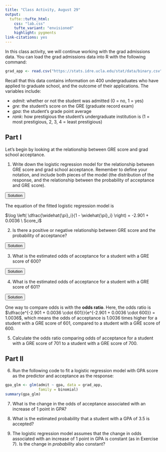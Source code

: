 ```yaml
---
title: "Class Activity, August 29"
output: 
  tufte::tufte_html:
    css: "lab.css"
    tufte_variant: "envisioned"
    highlight: pygments
link-citations: yes
---
```


In this class activity, we will continue working with the grad admissions data. You can load the grad admissions data into R with the following command:

```r
grad_app <- read.csv("https://stats.idre.ucla.edu/stat/data/binary.csv")
```

Recall that this data contains information on 400 undergraduates who have applied to graduate school, and the outcome of their applications. The variables include:

* *admit*: whether or not the student was admitted (0 = no, 1 = yes)
* *gre*: the student’s score on the GRE (graduate record exam)
* *gpa*: the student’s grade point average
* *rank*: how prestigious the student’s undergraduate institution is (1 = most prestigious, 2, 3, 4 = least prestigious)

## Part I

Let's begin by looking at the relationship between GRE score and grad school acceptance. 

1. Write down the logistic regression model for the relationship between GRE score and grad school acceptance. Remember to define your notation, and include both pieces of the model (the distribution of the response, and the relationship between the probability of acceptance and GRE score).

<SCRIPT>
function ShowAndHide(divid) {
    var x = document.getElementById(divid);
    if (x.style.display == 'none') {
        x.style.display = 'block';
    } else {
        x.style.display = 'none';
    }
}
</SCRIPT>

<BUTTON ONCLICK="ShowAndHide('q1_solution')">Solution</BUTTON>

<DIV ID="q1_solution" STYLE="display:none">
Let $Y_i$ be the outcome of the $i$th student's grad applications, and $\pi_i = P(Y_i = 1)$. Let $Score_i$ be the $i$th student's GRE score. Our logistic regression model is

$Y_i \sim Bernoulli(\pi_i)$

$\log \left( \dfrac{\pi_i}{1 - \pi_i} \right) = \beta_0 + \beta_1 Score_i$
</DIV>

The equation of the fitted logistic regression model is

$\log \left( \dfrac{\widehat{\pi}_i}{1 - \widehat{\pi}_i} \right) = -2.901 + 0.0036 \ Score_i$

2. Is there a positive or negative relationship between GRE score and the probability of acceptance?

<BUTTON ONCLICK="ShowAndHide('q2_solution')">Solution</BUTTON>

<DIV ID="q2_solution" STYLE="display:none">
The estimated slope of the logistic regression model (0.0036) is positive, so there is a positive relationship between GRE score and the probability of acceptance.
</DIV>

3. What is the estimated odds of acceptance for a student with a GRE score of 600?

<BUTTON ONCLICK="ShowAndHide('q3_solution')">Solution</BUTTON>

<DIV ID="q3_solution" STYLE="display:none">
$e^{-2.901 + 0.0036 \cdot 600} \approx 0.47664$
</DIV>

4. What is the estimated odds of acceptance for a student with a GRE score of 601?

<BUTTON ONCLICK="ShowAndHide('q4_solution')">Solution</BUTTON>

<DIV ID="q4_solution" STYLE="display:none">
$e^{-2.901 + 0.0036 \cdot 601} \approx 0.47836$
</DIV>

One way to compare odds is with the **odds ratio**. Here, the odds ratio is $\dfrac{e^{-2.901 + 0.0036 \cdot 601}}{e^{-2.901 + 0.0036 \cdot 600}} = 1.0036$, which means the odds of acceptance is 1.0036 times higher for a student with a GRE score of 601, compared to a student with a GRE score of 600.

5. Calculate the odds ratio comparing odds of acceptance for a student with a GRE score of 701 to a student with a GRE score of 700.

## Part II

6. Run the following code to fit a logistic regression model with GPA score as the predictor and acceptance as the response:

```r
gpa_glm <- glm(admit ~ gpa, data = grad_app, 
               family = binomial)
summary(gpa_glm)
```

7. What is the change in the odds of acceptance associated with an increase of 1 point in GPA?

8. What is the estimated probability that a student with a GPA of 3.5 is accepted?

9. The logistic regression model assumes that the change in odds associated with an increase of 1 point in GPA is constant (as in Exercise 7). Is the change in *probability* also constant?

